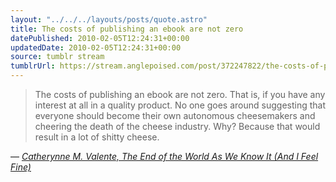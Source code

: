 ```yaml
---
layout: "../../../layouts/posts/quote.astro"
title: The costs of publishing an ebook are not zero
datePublished: 2010-02-05T12:24:31+00:00
updatedDate: 2010-02-05T12:24:31+00:00
source: tumblr stream
tumblrUrl: https://stream.anglepoised.com/post/372247822/the-costs-of-publishing-an-ebook-are-not-zero
---
```


> The costs of publishing an ebook are not zero. That is, if you have any interest at all in a quality product. No one goes around suggesting that everyone should become their own autonomous cheesemakers and cheering the death of the cheese industry. Why? Because that would result in a lot of shitty cheese.

— <cite>[Catherynne M. Valente, _The End of the World As We Know It (And I Feel Fine)_](https://catvalente.livejournal.com/563086.html)</cite>
